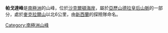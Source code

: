 {{coord|83|56|S|166|45|E|display=title}}

'''帕戈達峰'''是[[南極洲|南極洲]]的山峰，位於[[沙克爾頓海岸|沙克爾頓海岸]]，屬於[[亞歷山德拉皇后山脈|亞歷山德拉皇后山脈]]的一部分，處於[[麥克拉爾山|麥克拉爾山]]以北6公里，由[[新西蘭|新西蘭]]的探險隊命名。

{{DEFAULTSORT:Pagoda Peak}}
[[Category:南極洲山峰|Category:南極洲山峰]]


{{ShackletonCoast-geo-stub}}